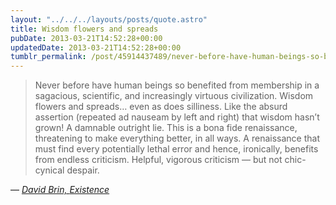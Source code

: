 ```yaml
---
layout: "../../../layouts/posts/quote.astro"
title: Wisdom flowers and spreads
pubDate: 2013-03-21T14:52:28+00:00
updatedDate: 2013-03-21T14:52:28+00:00
tumblr_permalink: /post/45914437489/never-before-have-human-beings-so-benefited-from
---
```


> Never before have human beings so benefited from membership in a sagacious, scientific, and increasingly virtuous civilization. Wisdom flowers and spreads… even as does silliness. Like the absurd assertion (repeated ad nauseam by left and right) that wisdom hasn’t grown! A damnable outright lie. This is a bona fide renaissance, threatening to make everything better, in all ways. A renaissance that must find every potentially lethal error and hence, ironically, benefits from endless criticism. Helpful, vigorous criticism — but not chic-cynical despair.

— <cite>[David Brin, _Existence_](https://www.goodreads.com/book/show/13039884-existence)</cite>
